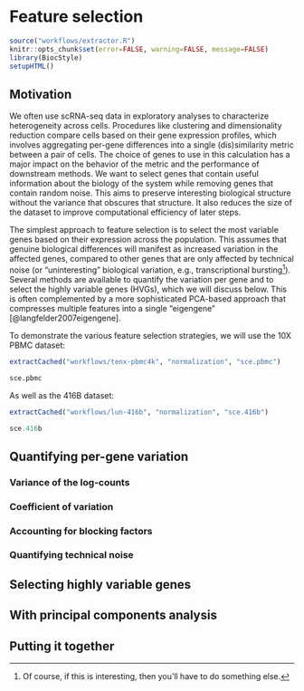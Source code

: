 # Feature selection 

```r
source("workflows/extractor.R")
knitr::opts_chunk$set(error=FALSE, warning=FALSE, message=FALSE)
library(BiocStyle)
setupHTML()
```

## Motivation

We often use scRNA-seq data in exploratory analyses to characterize heterogeneity across cells.
Procedures like clustering and dimensionality reduction compare cells based on their gene expression profiles, which involves aggregating per-gene differences into a single (dis)similarity metric between a pair of cells.
The choice of genes to use in this calculation has a major impact on the behavior of the metric and the performance of downstream methods.
We want to select genes that contain useful information about the biology of the system while removing genes that contain random noise.
This aims to preserve interesting biological structure without the variance that obscures that structure.
It also reduces the size of the dataset to improve computational efficiency of later steps.

The simplest approach to feature selection is to select the most variable genes based on their expression across the population.
This assumes that genuine biological differences will manifest as increased variation in the affected genes, compared to other genes that are only affected by technical noise (or "uninteresting" biological variation, e.g., transcriptional bursting^[Of course, if this is interesting, then you'll have to do something else.]).
Several methods are available to quantify the variation per gene and to select the highly variable genes (HVGs), which we will discuss below.
This is often complemented by a more sophisticated PCA-based approach that compresses multiple features into a single "eigengene" [@langfelder2007eigengene].

To demonstrate the various feature selection strategies, we will use the 10X PBMC dataset:

```r
extractCached("workflows/tenx-pbmc4k", "normalization", "sce.pbmc")
```

```r
sce.pbmc
```

As well as the 416B dataset:

```r
extractCached("workflows/lun-416b", "normalization", "sce.416b")
```

```r
sce.416b
```

## Quantifying per-gene variation

### Variance of the log-counts


### Coefficient of variation

### Accounting for blocking factors

### Quantifying technical noise

## Selecting highly variable genes


## With principal components analysis

## Putting it together
